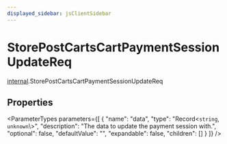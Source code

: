 ```yaml
---
displayed_sidebar: jsClientSidebar
---
```



# StorePostCartsCartPaymentSessionUpdateReq

[internal](../../modules/internal.mdx).StorePostCartsCartPaymentSessionUpdateReq

## Properties

<ParameterTypes parameters={[
  {
    "name": "data",
    "type": "Record<`string`, `unknown`\\>",
    "description": "The data to update the payment session with.",
    "optional": false,
    "defaultValue": "",
    "expandable": false,
    "children": []
  }
]} />
